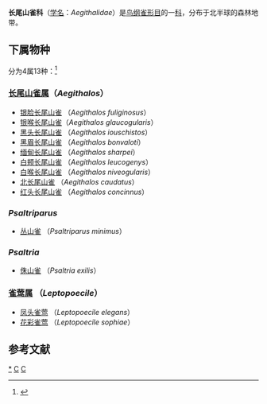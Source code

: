 {{Automatic Taxobox
| taxon = Aegithalidae
| authority = Reichenbach，1850
| image = Long-tailed Tit Aegithalos caudatus.jpg
| image_caption = [[北长尾山雀|北长尾山雀]]（''Aegithalos caudatus''）
}}
'''长尾山雀科'''（[[学名|学名]]：''Aegithalidae''）是[[鸟纲|鸟纲]][[雀形目|雀形目]]的一[[科|科]]，分布于北半球的森林地带。

==下属物种==
分为4属13种：<ref>{{cite web |title=Aegithalidae |url=https://www.gbif.org/species/2878 |website=GBIF}}</ref>
===[[长尾山雀属|长尾山雀属]]（''Aegithalos''）===
* [[银脸长尾山雀|银脸长尾山雀]] （''Aegithalos fuliginosus''）
* [[银喉长尾山雀|银喉长尾山雀]]（''Aegithalos glaucogularis''）
* [[黑头长尾山雀|黑头长尾山雀]] （''Aegithalos iouschistos''）
* [[黑眉长尾山雀|黑眉长尾山雀]] （''Aegithalos bonvaloti''）
* [[缅甸长尾山雀|缅甸长尾山雀]] （''Aegithalos sharpei''）
* [[白颊长尾山雀|白颊长尾山雀]] （''Aegithalos leucogenys''）
* [[白喉长尾山雀|白喉长尾山雀]] （''Aegithalos niveogularis''）
* [[北长尾山雀|北长尾山雀]] （''Aegithalos caudatus''）
* [[红头长尾山雀|红头长尾山雀]] （''Aegithalos concinnus''）

===''Psaltriparus''===
* [[丛山雀|丛山雀]] （''Psaltriparus minimus''）

===''Psaltria''===
* [[侏山雀|侏山雀]]  （''Psaltria exilis''）

===[[雀莺属|雀莺属]] （''Leptopoecile''）===
* [[凤头雀莺|凤头雀莺]] （''Leptopoecile elegans''）
* [[花彩雀莺|花彩雀莺]] （''Leptopoecile sophiae''）

== 参考文献 ==
{{Reflist}}

{{Taxonbar}}
[[Category:_长尾山雀科|*]]
[[Category:_1850年描述的分类群|C]]
[[Category:_雀形目|C]]